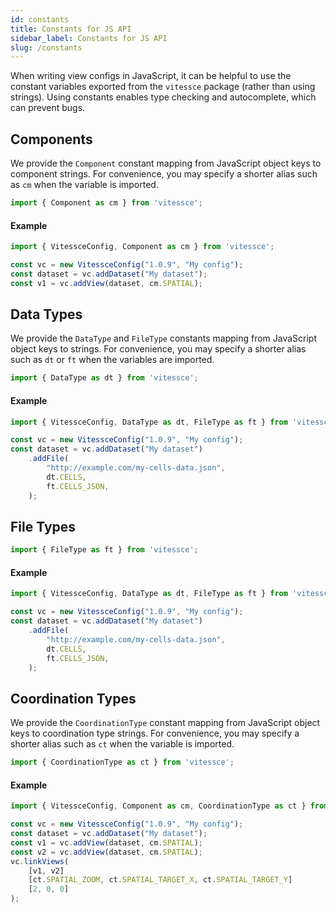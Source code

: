 ```yaml
---
id: constants
title: Constants for JS API
sidebar_label: Constants for JS API
slug: /constants
---
```


When writing view configs in JavaScript, it can be helpful to use the constant variables exported from the `vitessce` package (rather than using strings).
Using constants enables type checking and autocomplete, which can prevent bugs.

## Components

We provide the `Component` constant mapping from JavaScript object keys to component strings.
For convenience, you may specify a shorter alias such as `cm` when the variable is imported.

```js {7-11}
import { Component as cm } from 'vitessce';
```

<AutogeneratedComponentConstant/>

#### Example

```js {5}
import { VitessceConfig, Component as cm } from 'vitessce';

const vc = new VitessceConfig("1.0.9", "My config");
const dataset = vc.addDataset("My dataset");
const v1 = vc.addView(dataset, cm.SPATIAL);
```

## Data Types

We provide the `DataType` and `FileType` constants mapping from JavaScript object keys to strings.
For convenience, you may specify a shorter alias such as `dt` or `ft` when the variables are imported.


```js {7-11}
import { DataType as dt } from 'vitessce';
```

<AutogeneratedDataTypeConstant/>

#### Example

```js {7}
import { VitessceConfig, DataType as dt, FileType as ft } from 'vitessce';

const vc = new VitessceConfig("1.0.9", "My config");
const dataset = vc.addDataset("My dataset")
    .addFile(
        "http://example.com/my-cells-data.json",
        dt.CELLS,
        ft.CELLS_JSON,
    );
```

## File Types

```js {7-11}
import { FileType as ft } from 'vitessce';
```

<AutogeneratedFileTypeConstant/>

#### Example

```js {8}
import { VitessceConfig, DataType as dt, FileType as ft } from 'vitessce';

const vc = new VitessceConfig("1.0.9", "My config");
const dataset = vc.addDataset("My dataset")
    .addFile(
        "http://example.com/my-cells-data.json",
        dt.CELLS,
        ft.CELLS_JSON,
    );
```


## Coordination Types

We provide the `CoordinationType` constant mapping from JavaScript object keys to coordination type strings.
For convenience, you may specify a shorter alias such as `ct` when the variable is imported.

```js {7-11}
import { CoordinationType as ct } from 'vitessce';
```

<AutogeneratedCoordinationTypeConstant/>

#### Example

```js {9}
import { VitessceConfig, Component as cm, CoordinationType as ct } from 'vitessce';

const vc = new VitessceConfig("1.0.9", "My config");
const dataset = vc.addDataset("My dataset");
const v1 = vc.addView(dataset, cm.SPATIAL);
const v2 = vc.addView(dataset, cm.SPATIAL);
vc.linkViews(
    [v1, v2]
    [ct.SPATIAL_ZOOM, ct.SPATIAL_TARGET_X, ct.SPATIAL_TARGET_Y]
    [2, 0, 0]
);
```